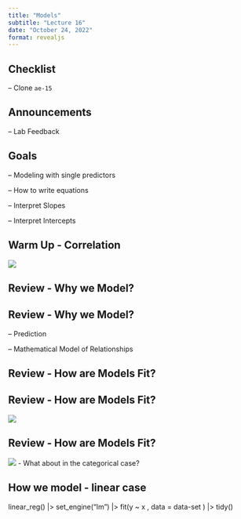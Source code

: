 ```yaml
---
title: "Models"
subtitle: "Lecture 16"
date: "October 24, 2022"
format: revealjs
---
```


## Checklist

-- Clone `ae-15`

## Announcements

-- Lab Feedback 

## Goals 

-- Modeling with single predictors 

-- How to write equations 

-- Interpret Slopes 

-- Interpret Intercepts 


## Warm Up - Correlation 

![](images/spurcorr.png)

## Review - Why we Model?


## Review - Why we Model?

-- Prediction 

-- Mathematical Model of Relationships

## Review - How are Models Fit? 


## Review - How are Models Fit? 

![](images/RSS.png)


## Review - How are Models Fit? 

![](images/residexample.png)
- What about in the categorical case? 


## How we model - linear case 

linear_reg() |>
  set_engine("lm") |>
  fit(y ~ x , data = data-set ) |>
  tidy()


